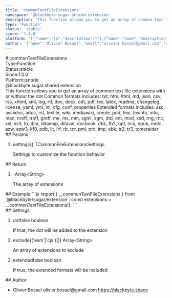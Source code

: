 ```yaml
---
title: 'commonTextFileExtensions'
namespace: '@blackbyte.sugar.shared.extension'
description: 'This function allows you to get an array of common text file extensions with or without the dot Common formats includes: txt, htm, html, md, json, csv, rss, xhtml, xml, log, rtf, doc, docx, odt, pdf, tex, latex, readme, changelog, license, yaml, yml, ini, cfg, conf, properties Extended formats includes: asc, asciidoc, adoc, rst, textile, wiki, mediawiki, creole, pod, texi, texinfo, info, man, nroff, troff, groff, me, ms, mm, sgml, sgm, dtd, ent, mod, xsd, rng, rnc, xsl, xslt, fo, dita, ditamap, ditaval, docbook, dbk, fb2, opf, ncx, epub, mobi, azw, azw3, kf8, pdb, lit, lrf, rb, tcr, pml, prc, imp, ebk, tr2, tr3, tomeraider'
type: 'Function'
status: 'stable'
since: '1.0.0'
platform: '[{"name":"js","description":""},{"name":"node","description":""}]'
author: '{"name":"Olivier Bossel","email":"olivier.bossel@gmail.com","url":"https://blackbyte.space"}'
---
```

<div class="docmap -mdx">
# commonTextFileExtensions
<div class="docmap_metas">
<div class="docmap_type"><span class="docmap_type-label">Type:</span><span class="docmap_type-value">Function</span></div>
<div class="docmap_status"><span class="docmap_status-label">Status:</span><span class="docmap_status-value -stable">stable</span></div>
<div class="docmap_since"><span class="docmap_since-label">Since:</span><span class="docmap_since-value">1.0.0</span></div>
<div class="docmap_platform"><span class="docmap_platform-label">Platform:</span><span class="docmap_platform-value -js">js</span><span class="docmap_platform-value -node">node</span></div>
</div>
<div class="docmap_namespace">@blackbyte.sugar.shared.extension</div>
<div class="docmap_description typo-lead typo-format">
This function allows you to get an array of common text file extensions with or without the dot
Common formats includes: txt, htm, html, md, json, csv, rss, xhtml, xml, log, rtf, doc, docx, odt, pdf, tex, latex, readme, changelog, license, yaml, yml, ini, cfg, conf, properties
Extended formats includes: asc, asciidoc, adoc, rst, textile, wiki, mediawiki, creole, pod, texi, texinfo, info, man, nroff, troff, groff, me, ms, mm, sgml, sgm, dtd, ent, mod, xsd, rng, rnc, xsl, xslt, fo, dita, ditamap, ditaval, docbook, dbk, fb2, opf, ncx, epub, mobi, azw, azw3, kf8, pdb, lit, lrf, rb, tcr, pml, prc, imp, ebk, tr2, tr3, tomeraider
</div>
<div class="docmap_params">
## Params
<ol class="docmap_list">
<li class="docmap_item">
<span class="docmap_name">settings</span><span class="docmap_default">&lcub;&rcub;</span> <span class="docmap_type">TCommonFileExtensionsSettings</span>
<p class="docmap_description">Settings to customize the function behavior</p>
</li>
</ol>
</div>
<div class="docmap_return">
## Return
<ol class="docmap_list">
<li class="docmap_item">
<span class="docmap_default">-</span><span class="docmap_type">Array&lt;String&gt;</span>
<p class="docmap_description">The array of extensions</p>
</li>
</ol>
</div>
<div class="docmap_examples">
## Example
<s-code language="js" header>
```js
import { __commonTextFileExtensions } from '@blackbyte/sugar/extension';
const extensions = __commonTextFileExtensions();
```
</s-code>
</div>
<div class="docmap_settings">
## Settings
<ol class="docmap_list">
<li class="docmap_item">
<span class="docmap_name">dot</span><span class="docmap_default">false</span> <span class="docmap_type">boolean</span>
<p class="docmap_description">If true, the dot will be added to the extension</p>
</li>
<li class="docmap_item">
<span class="docmap_name">exclude</span><span class="docmap_default">&lcub;&lpar;&apos;esm&apos;&vert;&apos;cjs&apos;&rpar;&lsqb;&rsqb;&rcub;</span> <span class="docmap_type">Array&lt;String&gt;</span>
<p class="docmap_description">An array of extensions to exclude</p>
</li>
<li class="docmap_item">
<span class="docmap_name">extended</span><span class="docmap_default">false</span> <span class="docmap_type">boolean</span>
<p class="docmap_description">If true, the extended formats will be included</p>
</li>
</ol>
</div>
<div class="docmap_author">
## Author
<ul class="docmap_list">
<li class="docmap_item">
<span class="docmap_name">Olivier Bossel</span>
<span class="docmap_email">olivier.bossel@gmail.com</span>
<a href="https://blackbyte.space" target="_blank" class="docmap_url">https://blackbyte.space</a>
</li>
</ul>
</div>
</div>
